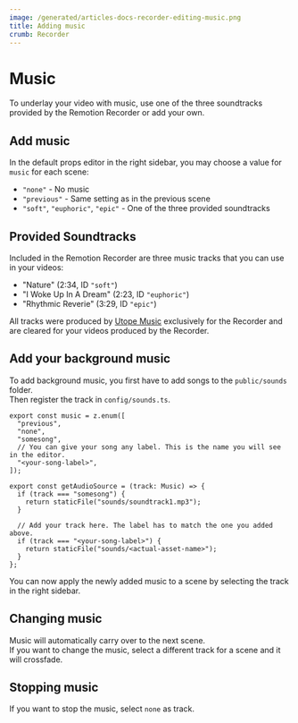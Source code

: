 ```yaml
---
image: /generated/articles-docs-recorder-editing-music.png
title: Adding music
crumb: Recorder
---
```


# Music

To underlay your video with music, use one of the three soundtracks provided by the Remotion Recorder or add your own.

## Add music

In the default props editor in the right sidebar, you may choose a value for `music` for each scene:

- `"none"` - No music
- `"previous"` - Same setting as in the previous scene
- `"soft"`, `"euphoric"`, `"epic"` - One of the three provided soundtracks

## Provided Soundtracks

Included in the Remotion Recorder are three music tracks that you can use in your videos:

- "Nature" (2:34, ID `"soft"`)
- "I Woke Up In A Dream" (2:23, ID `"euphoric"`)
- "Rhythmic Reverie" (3:29, ID `"epic"`)

All tracks were produced by [Utope Music](https://www.instagram.com/utopemusic) exclusively for the Recorder and are cleared for your videos produced by the Recorder.

## Add your background music

To add background music, you first have to add songs to the `public/sounds` folder.  
Then register the track in `config/sounds.ts`.

```tsx filename="config/sounds.ts"
export const music = z.enum([
  "previous",
  "none",
  "somesong",
  // You can give your song any label. This is the name you will see in the editor.
  "<your-song-label>",
]);

export const getAudioSource = (track: Music) => {
  if (track === "somesong") {
    return staticFile("sounds/soundtrack1.mp3");
  }

  // Add your track here. The label has to match the one you added above.
  if (track === "<your-song-label>") {
    return staticFile("sounds/<actual-asset-name>");
  }
};
```

You can now apply the newly added music to a scene by selecting the track in the right sidebar.

## Changing music

Music will automatically carry over to the next scene.  
If you want to change the music, select a different track for a scene and it will crossfade.

## Stopping music

If you want to stop the music, select `none` as track.
